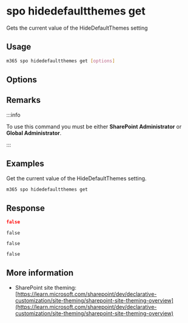 
# spo hidedefaultthemes get

Gets the current value of the HideDefaultThemes setting

## Usage

```sh
m365 spo hidedefaultthemes get [options]
```

## Options

<Global />

## Remarks

:::info

To use this command you must be either **SharePoint Administrator** or **Global Administrator**.

:::

## Examples

Get the current value of the HideDefaultThemes setting.

```sh
m365 spo hidedefaultthemes get
```

## Response

<Tabs>
  <TabItem value="JSON">

  ```json
  false
  ```

  </TabItem>
  <TabItem value="Text">

  ```text
  false
  ```

  </TabItem>
  <TabItem value="CSV">

  ```csv
  false
  ```

  </TabItem>
  <TabItem value="Markdown">

  ```md
  false
  ```

  </TabItem>
</Tabs>

## More information

- SharePoint site theming: [https://learn.microsoft.com/sharepoint/dev/declarative-customization/site-theming/sharepoint-site-theming-overview](https://learn.microsoft.com/sharepoint/dev/declarative-customization/site-theming/sharepoint-site-theming-overview)
